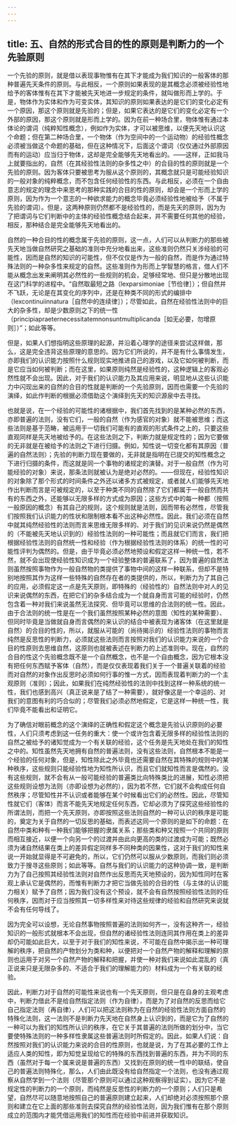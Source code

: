 ```yaml
---
---
---
```

title: 五、自然的形式合目的性的原则是判断力的一个先验原则
---




一个先验的原则，就是借以表现事物惟有在其下才能成为我们知识的一般客体的那种普遍先天条件的原则。与此相反，一个原则如果表现的是其概念必须被经验性地给予的客体惟有在其下才能被先天地进一步规定的条件，就叫做形而上学的。于是，物体作为实体和作为可变实体，其知识的原则如果表达的是它们的变化必定有一个原因，那这个原则就是先验的；但是，如果它表达的是它们的变化必定有一个外部的原因，那这个原则就是形而上学的。因为在前一种场合里，物体惟有通过本体论的谓词（纯粹知性概念），例如作为实体，才可以被思维，以便先天地认识这个命题；但在第二种场合里，一个物体（作为空间中的一个运动物）的经验性概念必须被当做这个命题的基础，但在这种情况下，后面这个谓词（仅仅通过外部原因而有的运动）应当归于物体，这却是完全能够先天地看出的。——这样，正如我马上就要指出的，自然（在其经验性法则的杂多性之中）的合目的性的原则就是一个先验的原则。因为客体只要被思考为服从这个原则的，其概念就只是可能经验知识的一般对象的纯粹概念，而不包含任何经验性的东西。与此相反，必须在一个自由意志的规定的理念中来思考的那种实践的合目的性的原则，却会是一个形而上学的原则，因为作为一个意志的一种欲求能力的概念毕竟必须经验性地被给予（不属于先验的谓词）。但是，这两种原则仍然都不是经验性的，而是先天的原则，因为为了把谓词与它们判断中的主体的经验性概念结合起来，并不需要任何其他的经验，相反，那种结合是完全能够先天地看出的。

自然的一种合目的性的概念属于先验的原则，这一点，人们可以从判断力的那些被先天地当做自然研究之基础的准则中充分地看出来，这些准则仍然只关涉经验的可能性，因而是自然的知识的可能性，但不仅仅是作为一般的自然，而是作为通过特殊法则的一种杂多性来规定的自然。这些准则作为形而上学智慧的格言，借人们不能从概念出发来阐明其必然性的一些规则的机会，足够经常地、但只是分散地出现在这门科学的进程中。“自然取最短之路（lexparsimoniae［节俭律］）；但自然并不飞跃，无论是在其变化的序列中，还是在种类不同的形式的编排中（lexcontinuiinnatura［自然中的连续律］）；尽管如此，自然在经验性法则中的巨大的杂多性，却是少数原则之下的统一性（principiapraeternecessitatemnonsuntmultiplicanda［如无必要，勿增原则］）”；如此等等。

但是，如果人们想指明这些原理的起源，并沿着心理学的途径来尝试这样做，那么，这是完全违背这些原理的意思的。因为它们所说的，并不是有什么事情发生，亦即我们的认识能力按照什么规则现实地推进自己的游戏，以及它如何被判断，而是它应当如何被判断；而在这里，如果原则纯然是经验性的，这种逻辑上的客观必然性就不会出现。因此，对于我们的认识能力及其应用来说，明显地从这些认识能力中闪现出来的自然的合目的性就是判断的一个先验原则，因而也需要一个先验的演绎，如此作判断的根据必须借助这个演绎到先天的知识源泉中去寻找。

也就是说，在一个经验的可能性的诸根据中，我们首先找到的是某种必然的东西，亦即普遍的法则，没有它们，一般的自然（作为感官的对象）就不能被思维；而这些法则是基于范畴，被运用于一切我们可能有的直观的形式条件之上的，只要这些直观同样是先天地被给予的。在这些法则之下，判断力就是规定性的；因为它要做的无非就是在被给予的法则之下进行归摄。例如，知性说一切变化都有其原因（普遍的自然法则）；先验的判断力现在要做的，无非就是指明在已提交的知性概念之下进行归摄的条件，而这就是同一个事物的诸规定的演替。对于一般自然（作为可能经验的对象）来说，那条法则就被认为是绝对必然的。——但现在，经验性知识的对象除了那个形式的时间条件之外还以诸多方式被规定，或者就人们能够先天地作出判断而言是可被规定的，以至于种类不同的自然除了它们都属于一般自然而共有的东西之外，还能够以无限多样的方式成为原因；这些方式中的每一种都（按照一般原因的概念）有其自己的规则，这个规则就是法则，因而带有必然性，尽管我们按照我们认识能力的性状和限制根本看不出这种必然性。因此，我们必须在自然中就其纯然经验性的法则而言来思维无限多样的、对于我们的见识来说仍然是偶然的（不能被先天地认识到的）经验性法则的一种可能性；而且就它们而言，我们把根据经验性法则的自然统一性和经验（作为根据经验性法则的体系）的统一性的可能性评判为偶然的。但是，由于毕竟必须必然地预设和假定这样一种统一性，若不然，就不会出现使经验性知识成为一个经验整体的普遍联系了，因为普遍的自然法则虽然按照事物作为一般自然物的类提供了事物中间的这样一种联系，但却不是特别地按照其作为这样一些特殊的自然存在者的类提供的，所以，判断力为了其自己的应用，必须假定这一点是先天原则，即特殊的（经验性的）自然法则中对人的见识来说偶然的东西，在把它们的杂多结合成为一个就自身而言可能的经验时，仍然包含着一种对我们来说虽然无法探究、但毕竟可以思维的合法则的统一性。因此，由于合法则的统一性是在一个我们虽然按照某种必然的意图（知性的某种需要）、但同时毕竟是当做就自身而言偶然的来认识的结合中被表现为诸客体（在这里就是自然）的合目的性的，所以，就服从可能的（尚待揭示的）经验性法则的事物而言纯然是反思性的判断力，必须就这些法则而言按照对我们的认识能力来说的一个合目的性原则去思维自然，这原则也就被表述在判断力的上述准则中。现在，自然的合目的性这个先验概念既不是一个自然概念，也不是一个自由概念，因为它根本没有把任何东西赋予客体（自然），而是仅仅表现着我们关于一个普遍关联着的经验而对自然的对象作出反思时必须如何行事的惟一方式，因而表现着判断力的一个主观原则（准则）；因此，如果我们在纯然经验性的法则中找到这样一种系统的统一性，我们也感到高兴（真正说来是了结了一种需要），就好像这是一个幸运的、对我们的意图有利的巧合似的；尽管我们必须必然地假定，它是这样一种统一性，我们毕竟不能看出和证明它。

为了确信对眼前概念的这个演绎的正确性和假定这个概念是先验认识原则的必要性，人们只须考虑到这一任务的重大：使一个或许包含着无限多样的经验性法则的自然之被给予的诸知觉成为一个有关联的经验，这个任务是先天地处在我们的知性之中的。知性虽然先天地拥有自然的普遍法则，没有这些法则，自然根本不能是一个经验的任何对象，但是，知性除此之外毕竟也还需要自然在其特殊的规则中的某种秩序，这些规则只能经验性地为知性所认识，而且它们就知性而言是偶然的。没有这些规则，就不会有从一般可能经验的普遍类比向特殊类比的进展，知性必须把这些规则设想为法则（亦即设想为必然的），因为若不然，它们就不会构成任何自然秩序；尽管知性并不认识或者能够在某个时候看出它们的必然性。因此，尽管知性就它们（客体）而言不能先天地规定任何东西，它却必须为了探究这些经验性的所谓法则，而把一个先天原则，亦即按照这些法则自然的一种可认识的秩序是可能的，奠定为关于自然的一切反思的基础，而表述这同一个原则的是如下的命题：在自然中类和种有一种我们能够把握的隶属关系；那些类和种又按照一个共同的原则而相互接近，以便一个向另一个的过渡并由此向更高的类的过渡成为可能；既然必须为诸自然结果在类上的差异假定同样多不同种类的因果性，这对于我们的知性来说一开始就显得是不可避免的，所以，它们仍然可以服从少数原则，而我们则必须致力于搜寻这些原则；如此等等。自然与我们的认识能力的这种协调一致，是判断力为了自己按照其经验性法则对自然作出反思而先天地预设的，因为知性同时在客观上承认它是偶然的，而惟有判断力才把它当做先验的合目的性（与主体的认识能力相关）赋予了自然；因为我们没有这个预设，就不会有自然按照经验性法则的任何秩序，因而对于应当按照其一切多样性来对待这些规律的经验和自然研究来说就不会有任何导线了。

因为完全可以设想，无论自然事物按照普遍的法则如何齐一，没有这种齐一，经验知识的一般形式就根本不会出现，但自然的诸经验性法则连同其作用在类上的差异却仍可能如此巨大，以至于对于我们的知性来说，不可能在自然中揭示出一种可理解的秩序，把自然的产物划分为类和种，以便把对一个自然产物的解释和理解的原则也运用于对另一个自然产物的解释和把握，并使一种对我们来说如此混乱的（真正说来只是无限杂多的、不适合于我们的理解能力的）材料成为一个有关联的经验。

因此，判断力对于自然的可能性来说也有一个先天原则，但只是在自身的主观考虑中，判断力借此不是给自然指定法则（作为自律），而是为了对自然的反思而给它自己指定法则（再自律），人们可以把这法则称为在自然的经验性法则方面自然的特殊化法则，这一法则不是判断力先天地在自然身上认识到的，而是它为了自然的一种可以为我们的知性所认识的秩序，在它关于其普遍的法则所做的划分中，当它要使特殊法则的一种多样性隶属这些普遍法则时所假定的。因此，如果人们说：自然按照对我们的认识能力来说的合目的性原则，也就是说，为了在其必要的工作上适应人类的知性，即为知觉呈现给它的特殊的东西找到普遍的东西，并为不同的东西（虽然对于每一个属来说是普遍的东西）又找到在原则的统一性中的联结，使自己的普遍法则特殊化，那么，人们由此既没有给自然指定一个法则，也没有通过观察从自然学到一个法则（尽管那个原则可以通过这种观察得到证实）。因为它不是规定性的判断力的一个原则，而纯然是反思性的判断力的一个原则；人们只是希望，自然尽可以随意地按照自己的普遍原则建立起来，人们却绝对必须按照那个原则和建立在它上面的那些准则去探究自然的经验性法则，因为我们惟有在那个原则成立的范围内才能凭借运用我们的知性而在经验中前进并获取知识。